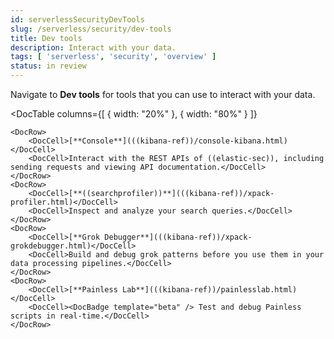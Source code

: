 ```yaml
---
id: serverlessSecurityDevTools
slug: /serverless/security/dev-tools
title: Dev tools
description: Interact with your data.
tags: [ 'serverless', 'security', 'overview' ]
status: in review
---
```


Navigate to **Dev tools** for tools that you can use to interact with your data. 

<DocTable 
    columns={[
        { width: "20%" }, 
        { width: "80%" }
    ]}
>
    <DocRow>
        <DocCell>[**Console**](((kibana-ref))/console-kibana.html)</DocCell>
        <DocCell>Interact with the REST APIs of ((elastic-sec)), including sending requests and viewing API documentation.</DocCell>
    </DocRow>
    <DocRow>
        <DocCell>[**((searchprofiler))**](((kibana-ref))/xpack-profiler.html)</DocCell>
        <DocCell>Inspect and analyze your search queries.</DocCell>
    </DocRow>
    <DocRow>
        <DocCell>[**Grok Debugger**](((kibana-ref))/xpack-grokdebugger.html)</DocCell>
        <DocCell>Build and debug grok patterns before you use them in your data processing pipelines.</DocCell>
    </DocRow>
    <DocRow>
        <DocCell>[**Painless Lab**](((kibana-ref))/painlesslab.html)</DocCell>
        <DocCell><DocBadge template="beta" /> Test and debug Painless scripts in real-time.</DocCell>
    </DocRow>
</DocTable>
